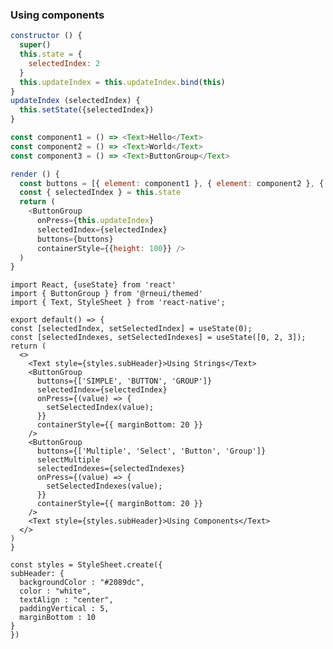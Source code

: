 <!-- Example of ButtonGroup with React Component as prop input which is not into snack yet -->

### Using components

```js
constructor () {
  super()
  this.state = {
    selectedIndex: 2
  }
  this.updateIndex = this.updateIndex.bind(this)
}
updateIndex (selectedIndex) {
  this.setState({selectedIndex})
}

const component1 = () => <Text>Hello</Text>
const component2 = () => <Text>World</Text>
const component3 = () => <Text>ButtonGroup</Text>

render () {
  const buttons = [{ element: component1 }, { element: component2 }, { element: component3 }]
  const { selectedIndex } = this.state
  return (
    <ButtonGroup
      onPress={this.updateIndex}
      selectedIndex={selectedIndex}
      buttons={buttons}
      containerStyle={{height: 100}} />
  )
}
```

```SnackPlayer name=RNE ButtonGroup
import React, {useState} from 'react'
import { ButtonGroup } from '@rneui/themed'
import { Text, StyleSheet } from 'react-native';

export default() => {
const [selectedIndex, setSelectedIndex] = useState(0);
const [selectedIndexes, setSelectedIndexes] = useState([0, 2, 3]);
return (
  <>
    <Text style={styles.subHeader}>Using Strings</Text>
    <ButtonGroup
      buttons={['SIMPLE', 'BUTTON', 'GROUP']}
      selectedIndex={selectedIndex}
      onPress={(value) => {
        setSelectedIndex(value);
      }}
      containerStyle={{ marginBottom: 20 }}
    />
    <ButtonGroup
      buttons={['Multiple', 'Select', 'Button', 'Group']}
      selectMultiple
      selectedIndexes={selectedIndexes}
      onPress={(value) => {
        setSelectedIndexes(value);
      }}
      containerStyle={{ marginBottom: 20 }}
    />
    <Text style={styles.subHeader}>Using Components</Text>
  </>
)
}

const styles = StyleSheet.create({
subHeader: {
  backgroundColor : "#2089dc",
  color : "white",
  textAlign : "center",
  paddingVertical : 5,
  marginBottom : 10
}
})
```
